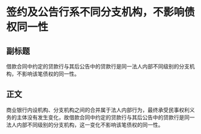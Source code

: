 # 签约及公告行系不同分支机构，不影响债权同一性
## 副标题
借款合同中约定的贷款行与其后公告中的贷款行是同一法人内部不同级别的分支机构，不影响该笔债权的同一性。
## 正文
商业银行内设机构、分支机构之间的合并属于法人内部行为，最终承受民事权利义务的主体没有发生变化，故借款合同中约定的贷款行与其后公告中的贷款行是同一法人内部不同级别的分支机构，这一变化不影响该笔债权的同一性。